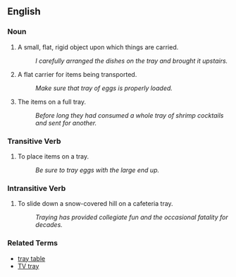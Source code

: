 ==English==<!-- dmh (why can't Johnny log in?) -->

===Noun===
# A small, flat, rigid object upon which things are carried.
#: ''I carefully arranged the dishes on the tray and brought it upstairs.''
# A flat carrier for items being transported.
#: ''Make sure that tray of eggs is properly loaded.''
# The items on a full tray.
#: ''Before long they had consumed a whole tray of shrimp cocktails and sent for another.''

===Transitive Verb===
# To place items on a tray.
#: ''Be sure to tray eggs with the large end up.''

===Intransitive Verb===
# To slide down a snow-covered hill on a cafeteria tray.
#: ''Traying has provided collegiate fun and the occasional fatality for decades.''

===Related Terms===
*[[tray table]]
*[[TV tray]]